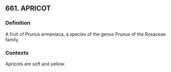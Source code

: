 ## 661. APRICOT
### Definition
A fruit of Prunus armeniaca, a species of the genus Prunus of the Rosaceae family.

### Contexts
Apricots are soft and yellow.


